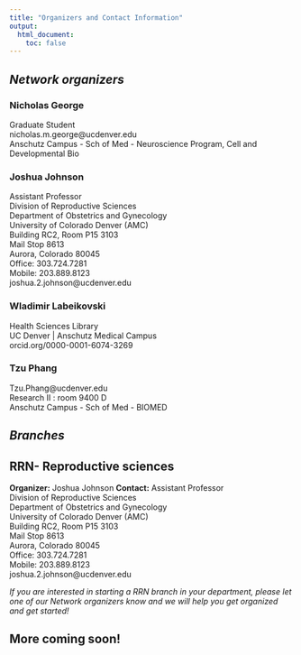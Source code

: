 ```yaml
---
title: "Organizers and Contact Information"
output:
  html_document:
    toc: false
---
```


## *Network organizers*

### Nicholas George

Graduate Student  
nicholas.m.george@ucdenver.edu  
Anschutz Campus - Sch of Med - Neuroscience Program, Cell and Developmental Bio

### Joshua Johnson

Assistant Professor  
Division of Reproductive Sciences  
Department of Obstetrics and Gynecology  
University of Colorado Denver (AMC)  
Building RC2, Room P15 3103  
Mail Stop 8613  
Aurora, Colorado 80045  
Office: 303.724.7281  
Mobile: 203.889.8123  
joshua.2.johnson@ucdenver.edu  

### Wladimir Labeikovski

Health Sciences Library  
UC Denver | Anschutz Medical Campus  
orcid.org/0000-0001-6074-3269  

### Tzu Phang
Tzu.Phang@ucdenver.edu  
Research II : room 9400 D  
Anschutz Campus - Sch of Med - BIOMED  

## *Branches*


## RRN- Reproductive sciences
**Organizer:** Joshua Johnson
**Contact:**
Assistant Professor  
Division of Reproductive Sciences  
Department of Obstetrics and Gynecology  
University of Colorado Denver (AMC)  
Building RC2, Room P15 3103  
Mail Stop 8613  
Aurora, Colorado 80045  
Office: 303.724.7281  
Mobile: 203.889.8123  
joshua.2.johnson@ucdenver.edu  


*If you are interested in starting a RRN branch in your department, please let one of our Network organizers know and we will help you get organized and get started!*  

## More coming soon!